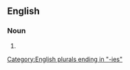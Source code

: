 ==English==

===Noun===
{{head|en|noun form}}

# {{plural of|en|advocacy}}

[[Category:English plurals ending in "-ies"]]